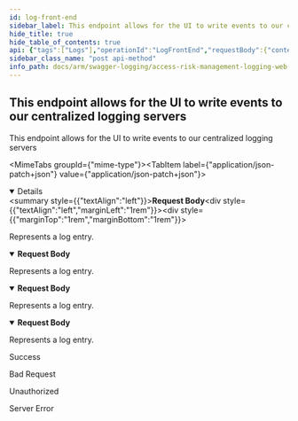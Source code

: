 ```yaml
---
id: log-front-end
sidebar_label: This endpoint allows for the UI to write events to our centralized logging servers
hide_title: true
hide_table_of_contents: true
api: {"tags":["Logs"],"operationId":"LogFrontEnd","requestBody":{"content":{"application/json-patch+json":{"schema":{"description":"Log model from the Front End","required":["application","level","machine","message","utcTimestamp"],"type":"object","properties":{"application":{"description":"Name of the applications that created this log entry","maxLength":100,"minLength":0,"type":"string"},"exception":{"description":"Exception data if any.","type":"string"},"level":{"description":"Level of the log entry. Trace, Info, Warn, Error, etc","maxLength":20,"minLength":0,"type":"string"},"machine":{"description":"Name of the machine where the event being logged happened","maxLength":100,"minLength":0,"type":"string"},"message":{"description":"Event log message text.","type":"string"},"utcTimestamp":{"format":"date-time","description":"When the even occurred. In UTC.","type":"string"}}}},"application/json":{"schema":{"description":"Log model from the Front End","required":["application","level","machine","message","utcTimestamp"],"type":"object","properties":{"application":{"description":"Name of the applications that created this log entry","maxLength":100,"minLength":0,"type":"string"},"exception":{"description":"Exception data if any.","type":"string"},"level":{"description":"Level of the log entry. Trace, Info, Warn, Error, etc","maxLength":20,"minLength":0,"type":"string"},"machine":{"description":"Name of the machine where the event being logged happened","maxLength":100,"minLength":0,"type":"string"},"message":{"description":"Event log message text.","type":"string"},"utcTimestamp":{"format":"date-time","description":"When the even occurred. In UTC.","type":"string"}}}},"text/json":{"schema":{"description":"Log model from the Front End","required":["application","level","machine","message","utcTimestamp"],"type":"object","properties":{"application":{"description":"Name of the applications that created this log entry","maxLength":100,"minLength":0,"type":"string"},"exception":{"description":"Exception data if any.","type":"string"},"level":{"description":"Level of the log entry. Trace, Info, Warn, Error, etc","maxLength":20,"minLength":0,"type":"string"},"machine":{"description":"Name of the machine where the event being logged happened","maxLength":100,"minLength":0,"type":"string"},"message":{"description":"Event log message text.","type":"string"},"utcTimestamp":{"format":"date-time","description":"When the even occurred. In UTC.","type":"string"}}}},"application/*+json":{"schema":{"description":"Log model from the Front End","required":["application","level","machine","message","utcTimestamp"],"type":"object","properties":{"application":{"description":"Name of the applications that created this log entry","maxLength":100,"minLength":0,"type":"string"},"exception":{"description":"Exception data if any.","type":"string"},"level":{"description":"Level of the log entry. Trace, Info, Warn, Error, etc","maxLength":20,"minLength":0,"type":"string"},"machine":{"description":"Name of the machine where the event being logged happened","maxLength":100,"minLength":0,"type":"string"},"message":{"description":"Event log message text.","type":"string"},"utcTimestamp":{"format":"date-time","description":"When the even occurred. In UTC.","type":"string"}}}}},"description":"Represents a log entry."},"responses":{"200":{"description":"Success"},"400":{"description":"Bad Request"},"401":{"description":"Unauthorized"},"500":{"description":"Server Error"}},"description":"This endpoint allows for the UI to write events to our centralized logging servers","method":"post","path":"/api/logs/frontend","jsonRequestBodyExample":{"application":"string","exception":"string","level":"string","machine":"string","message":"string","utcTimestamp":"2022-08-18"},"info":{"version":"v1","title":"Access Risk Management Logging Web APIs"},"postman":{"name":"This endpoint allows for the UI to write events to our centralized logging servers","description":{"type":"text/plain"},"url":{"path":["api","logs","frontend"],"host":["{{baseUrl}}"],"query":[],"variable":[]},"header":[{"key":"Content-Type","value":"application/json"}],"method":"POST","body":{"mode":"raw","raw":"\"\"","options":{"raw":{"language":"json"}}}}}
sidebar_class_name: "post api-method"
info_path: docs/arm/swagger-logging/access-risk-management-logging-web-ap-is
---
```



## This endpoint allows for the UI to write events to our centralized logging servers



This endpoint allows for the UI to write events to our centralized logging servers

<MimeTabs groupId={"mime-type"}><TabItem label={"application/json-patch+json"} value={"application/json-patch+json"}><details style={{}} data-collapsed={false} open={true}><summary style={{"textAlign":"left"}}><strong>Request Body</strong></summary><div style={{"textAlign":"left","marginLeft":"1rem"}}><div style={{"marginTop":"1rem","marginBottom":"1rem"}}>

Represents a log entry.

</div></div><ul style={{"marginLeft":"1rem"}}><SchemaItem collapsible={false} name={"application"} required={true} schemaDescription={"Name of the applications that created this log entry"} schemaName={"string"} qualifierMessage={"**Possible values:** `<= 100 characters`"} defaultValue={undefined}></SchemaItem><SchemaItem collapsible={false} name={"exception"} required={false} schemaDescription={"Exception data if any."} schemaName={"string"} qualifierMessage={undefined} defaultValue={undefined}></SchemaItem><SchemaItem collapsible={false} name={"level"} required={true} schemaDescription={"Level of the log entry. Trace, Info, Warn, Error, etc"} schemaName={"string"} qualifierMessage={"**Possible values:** `<= 20 characters`"} defaultValue={undefined}></SchemaItem><SchemaItem collapsible={false} name={"machine"} required={true} schemaDescription={"Name of the machine where the event being logged happened"} schemaName={"string"} qualifierMessage={"**Possible values:** `<= 100 characters`"} defaultValue={undefined}></SchemaItem><SchemaItem collapsible={false} name={"message"} required={true} schemaDescription={"Event log message text."} schemaName={"string"} qualifierMessage={undefined} defaultValue={undefined}></SchemaItem><SchemaItem collapsible={false} name={"utcTimestamp"} required={true} schemaDescription={"When the even occurred. In UTC."} schemaName={"date-time"} qualifierMessage={undefined} defaultValue={undefined}></SchemaItem></ul></details></TabItem><TabItem label={"application/json"} value={"application/json"}><details style={{}} data-collapsed={false} open={true}><summary style={{"textAlign":"left"}}><strong>Request Body</strong></summary><div style={{"textAlign":"left","marginLeft":"1rem"}}><div style={{"marginTop":"1rem","marginBottom":"1rem"}}>

Represents a log entry.

</div></div><ul style={{"marginLeft":"1rem"}}><SchemaItem collapsible={false} name={"application"} required={true} schemaDescription={"Name of the applications that created this log entry"} schemaName={"string"} qualifierMessage={"**Possible values:** `<= 100 characters`"} defaultValue={undefined}></SchemaItem><SchemaItem collapsible={false} name={"exception"} required={false} schemaDescription={"Exception data if any."} schemaName={"string"} qualifierMessage={undefined} defaultValue={undefined}></SchemaItem><SchemaItem collapsible={false} name={"level"} required={true} schemaDescription={"Level of the log entry. Trace, Info, Warn, Error, etc"} schemaName={"string"} qualifierMessage={"**Possible values:** `<= 20 characters`"} defaultValue={undefined}></SchemaItem><SchemaItem collapsible={false} name={"machine"} required={true} schemaDescription={"Name of the machine where the event being logged happened"} schemaName={"string"} qualifierMessage={"**Possible values:** `<= 100 characters`"} defaultValue={undefined}></SchemaItem><SchemaItem collapsible={false} name={"message"} required={true} schemaDescription={"Event log message text."} schemaName={"string"} qualifierMessage={undefined} defaultValue={undefined}></SchemaItem><SchemaItem collapsible={false} name={"utcTimestamp"} required={true} schemaDescription={"When the even occurred. In UTC."} schemaName={"date-time"} qualifierMessage={undefined} defaultValue={undefined}></SchemaItem></ul></details></TabItem><TabItem label={"text/json"} value={"text/json"}><details style={{}} data-collapsed={false} open={true}><summary style={{"textAlign":"left"}}><strong>Request Body</strong></summary><div style={{"textAlign":"left","marginLeft":"1rem"}}><div style={{"marginTop":"1rem","marginBottom":"1rem"}}>

Represents a log entry.

</div></div><ul style={{"marginLeft":"1rem"}}><SchemaItem collapsible={false} name={"application"} required={true} schemaDescription={"Name of the applications that created this log entry"} schemaName={"string"} qualifierMessage={"**Possible values:** `<= 100 characters`"} defaultValue={undefined}></SchemaItem><SchemaItem collapsible={false} name={"exception"} required={false} schemaDescription={"Exception data if any."} schemaName={"string"} qualifierMessage={undefined} defaultValue={undefined}></SchemaItem><SchemaItem collapsible={false} name={"level"} required={true} schemaDescription={"Level of the log entry. Trace, Info, Warn, Error, etc"} schemaName={"string"} qualifierMessage={"**Possible values:** `<= 20 characters`"} defaultValue={undefined}></SchemaItem><SchemaItem collapsible={false} name={"machine"} required={true} schemaDescription={"Name of the machine where the event being logged happened"} schemaName={"string"} qualifierMessage={"**Possible values:** `<= 100 characters`"} defaultValue={undefined}></SchemaItem><SchemaItem collapsible={false} name={"message"} required={true} schemaDescription={"Event log message text."} schemaName={"string"} qualifierMessage={undefined} defaultValue={undefined}></SchemaItem><SchemaItem collapsible={false} name={"utcTimestamp"} required={true} schemaDescription={"When the even occurred. In UTC."} schemaName={"date-time"} qualifierMessage={undefined} defaultValue={undefined}></SchemaItem></ul></details></TabItem><TabItem label={"application/*+json"} value={"application/*+json"}><details style={{}} data-collapsed={false} open={true}><summary style={{"textAlign":"left"}}><strong>Request Body</strong></summary><div style={{"textAlign":"left","marginLeft":"1rem"}}><div style={{"marginTop":"1rem","marginBottom":"1rem"}}>

Represents a log entry.

</div></div><ul style={{"marginLeft":"1rem"}}><SchemaItem collapsible={false} name={"application"} required={true} schemaDescription={"Name of the applications that created this log entry"} schemaName={"string"} qualifierMessage={"**Possible values:** `<= 100 characters`"} defaultValue={undefined}></SchemaItem><SchemaItem collapsible={false} name={"exception"} required={false} schemaDescription={"Exception data if any."} schemaName={"string"} qualifierMessage={undefined} defaultValue={undefined}></SchemaItem><SchemaItem collapsible={false} name={"level"} required={true} schemaDescription={"Level of the log entry. Trace, Info, Warn, Error, etc"} schemaName={"string"} qualifierMessage={"**Possible values:** `<= 20 characters`"} defaultValue={undefined}></SchemaItem><SchemaItem collapsible={false} name={"machine"} required={true} schemaDescription={"Name of the machine where the event being logged happened"} schemaName={"string"} qualifierMessage={"**Possible values:** `<= 100 characters`"} defaultValue={undefined}></SchemaItem><SchemaItem collapsible={false} name={"message"} required={true} schemaDescription={"Event log message text."} schemaName={"string"} qualifierMessage={undefined} defaultValue={undefined}></SchemaItem><SchemaItem collapsible={false} name={"utcTimestamp"} required={true} schemaDescription={"When the even occurred. In UTC."} schemaName={"date-time"} qualifierMessage={undefined} defaultValue={undefined}></SchemaItem></ul></details></TabItem></MimeTabs><div><ApiTabs><TabItem label={"200"} value={"200"}><div>

Success

</div><div></div></TabItem><TabItem label={"400"} value={"400"}><div>

Bad Request

</div><div></div></TabItem><TabItem label={"401"} value={"401"}><div>

Unauthorized

</div><div></div></TabItem><TabItem label={"500"} value={"500"}><div>

Server Error

</div><div></div></TabItem></ApiTabs></div>
      